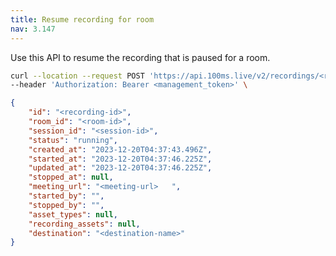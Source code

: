 ```yaml
---
title: Resume recording for room
nav: 3.147
---
```


Use this API to resume the recording that is paused for a room.

<PostRequest title="https://api.100ms.live/v2/recordings/<room_id>/resume" />
<Request id="req-0">

```bash
curl --location --request POST 'https://api.100ms.live/v2/recordings/<room_id>/resume' \
--header 'Authorization: Bearer <management_token>' \
```

</Request>
<ResponseBox id="res-0" status="200 OK">

```json
{
    "id": "<recording-id>",
    "room_id": "<room-id>",
    "session_id": "<session-id>",
    "status": "running",
    "created_at": "2023-12-20T04:37:43.496Z",
    "started_at": "2023-12-20T04:37:46.225Z",
    "updated_at": "2023-12-20T04:37:46.225Z",
    "stopped_at": null,
    "meeting_url": "<meeting-url>   ",
    "started_by": "",
    "stopped_by": "",
    "asset_types": null,
    "recording_assets": null,
    "destination": "<destination-name>"
}
```

</ResponseBox>
